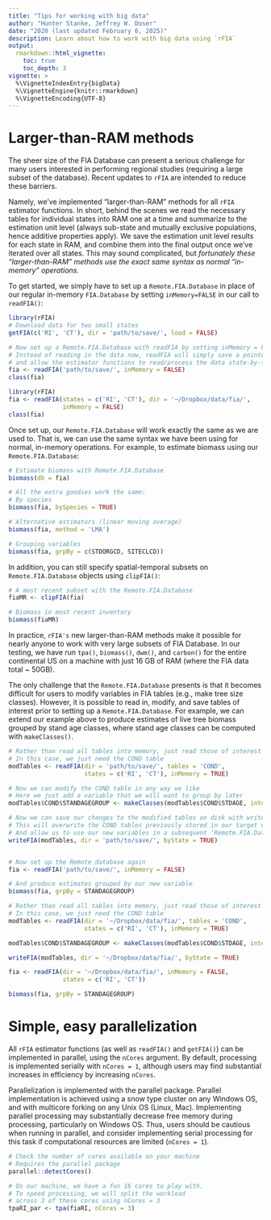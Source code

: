 ```yaml
---
title: "Tips for working with big data"
author: "Hunter Stanke, Jeffrey W. Doser"
date: "2020 (last updated February 6, 2025)"
description: Learn about how to work with big data using `rFIA`  
output: 
  rmarkdown::html_vignette:
    toc: true
    toc_depth: 3
vignette: >
  %\VignetteIndexEntry{bigData}
  %\VignetteEngine{knitr::rmarkdown}
  %\VignetteEncoding{UTF-8}
---
```


# Larger-than-RAM methods

The sheer size of the FIA Database can present a serious challenge for many users interested in performing regional studies (requiring a large subset of the database). Recent updates to `rFIA` are intended to reduce these barriers. 

Namely, we've implemented "larger-than-RAM" methods for all `rFIA` estimator functions. In short, behind the scenes we read the necessary tables for individual states into RAM one at a time and summarize to the estimation unit level (always sub-state and mutually exclusive populations, hence additive properties apply). We save the estimation unit level results for each state in RAM, and combine them into the final output once we've iterated over all states. This may sound complicated, but *fortunately these "larger-than-RAM" methods use the exact same syntax as normal "in-memory" operations.*

To get started, we simply have to set up a `Remote.FIA.Database` in place of our regular in-memory `FIA.Database` by setting `inMemory=FALSE` in our call to `readFIA()`:

``` r
library(rFIA)
# Download data for two small states
getFIA(c('RI', 'CT'), dir = 'path/to/save/', load = FALSE)

# Now set up a Remote.FIA.Database with readFIA by setting inMemory = FALSE
# Instead of reading in the data now, readFIA will simply save a pointer
# and allow the estimator functions to read/process the data state-by-state
fia <- readFIA('path/to/save/', inMemory = FALSE)
class(fia)
```

```r
library(rFIA)
fia <- readFIA(states = c('RI', 'CT'), dir = '~/Dropbox/data/fia/', 
               inMemory = FALSE)
class(fia)
```

Once set up, our `Remote.FIA.Database` will work exactly the same as we are used to. That is, we can use the same syntax we have been using for normal, in-memory operations. For example, to estimate biomass using our `Remote.FIA.Database`:

``` r
# Estimate biomass with Remote.FIA.Database
biomass(db = fia)

# All the extra goodies work the same:
# By species
biomass(fia, bySpecies = TRUE)

# Alternative estimators (linear moving average)
biomass(fia, method = 'LMA')

# Grouping variables
biomass(fia, grpBy = c(STDORGCD, SITECLCD))
```


In addition, you can still specify spatial-temporal subsets on `Remote.FIA.Database` objects using `clipFIA()`:

``` r
# A most recent subset with the Remote.FIA.Database
fiaMR <- clipFIA(fia)

# Biomass in most recent inventory
biomass(fiaMR)
```

In practice, `rFIA's` new larger-than-RAM methods make it possible for nearly anyone to work with very large subsets of FIA Database. In our testing, we have run `tpa()`, `biomass()`, `dwm()`, and `carbon()` for the entire continental US on a machine with just 16 GB of RAM (where the FIA data total ~ 50GB). 

The only challenge that the `Remote.FIA.Database` presents is that it becomes difficult for users to modify variables in FIA tables (e.g., make tree size classes). However, it is possible to read in, modify, and save tables of interest prior to setting up a `Remote.FIA.Database`. For example, we can extend our example above to produce estimates of live tree biomass grouped by stand age classes, where stand age classes can be computed with `makeClasses()`. 

```r
# Rather than read all tables into memory, just read those of interest
# In this case, we just need the COND table
modTables <- readFIA(dir = 'path/to/save/', tables = 'COND', 
                     states = c('RI', 'CT'), inMemory = TRUE)

# Now we can modify the COND table in any way we like
# Here we just add a variable that we will want to group by later
modTables$COND$STANDAGEGROUP <- makeClasses(modTables$COND$STDAGE, interval = 50)

# Now we can save our changes to the modified tables on disk with writeFIA
# This will overwrite the COND tables previously stored in our target directory
# And allow us to use our new variables in a subsequent 'Remote.FIA.Database'
writeFIA(modTables, dir = 'path/to/save/', byState = TRUE)


# Now set up the Remote database again
fia <- readFIA('path/to/save/', inMemory = FALSE)

# And produce estimates grouped by our new variable
biomass(fia, grpBy = STANDAGEGROUP)
```

```r
# Rather than read all tables into memory, just read those of interest
# In this case, we just need the COND table
modTables <- readFIA(dir = '~/Dropbox/data/fia/', tables = 'COND', 
                     states = c('RI', 'CT'), inMemory = TRUE)

modTables$COND$STANDAGEGROUP <- makeClasses(modTables$COND$STDAGE, interval = 50)

writeFIA(modTables, dir = '~/Dropbox/data/fia/', byState = TRUE)

fia <- readFIA(dir = '~/Dropbox/data/fia/', inMemory = FALSE, 
               states = c('RI', 'CT'))

biomass(fia, grpBy = STANDAGEGROUP)
```

# Simple, easy parallelization

All `rFIA` estimator functions (as well as `readFIA()` and `getFIA()`) can be implemented in parallel, using the `nCores` argument. By default, processing is implemented serially with `nCores = 1`, although users may find substantial increases in efficiency by increasing `nCores`. 

Parallelization is implemented with the parallel package. Parallel implementation is achieved using a snow type cluster on any Windows OS, and with multicore forking on any Unix OS (Linux, Mac). Implementing parallel processing may substantially decrease free memory during processing, particularly on Windows OS. Thus, users should be cautious when running in parallel, and consider implementing serial processing for this task if computational resources are limited (`nCores = 1`).

``` r
# Check the number of cores available on your machine 
# Requires the parallel package
parallel::detectCores()

# On our machine, we have a fun 16 cores to play with. 
# To speed processing, we will split the workload 
# across 3 of these cores using nCores = 3
tpaRI_par <- tpa(fiaRI, nCores = 3)
```
